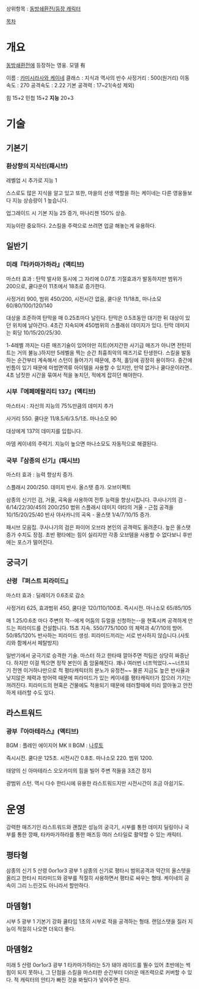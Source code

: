 상위항목 : [[동방쇄환전/등장 캐릭터]]

[[목차]]
= 개요 =

[[동방쇄환전]]에 등장하는 영웅. 모델 有

이름 : [[카미시라사와 케이네]]
클래스 : 지식과 역사의 반수
사정거리 : 500(원거리)
이동속도 : 270
공격속도 : 2.22
기본 공격력 : 17~21(속성 제외)

힘 15+2
민첩 15+2
'''지능''' 20+3

= 기술 =

== 기본기 ==

=== 환상향의 지식인(패시브) ===

레벨업 시 추가로 지능 1

스스로도 많은 지식을 알고 있고 또한, 마을의 선생 역할을 하는 케이네는 다른 영웅들보다 지능 상승량이 1 높습니다.

업그레이드 시 기본 지능 25 증가, 마나리젠 150% 상승.

지능이란 중요하다. 2스킬을 주력으로 쓰려면 업글 해놓는게 유용하다.

== 일반기 ==


=== 미래『타카마가하라』(액티브) ===

마스터 효과 : 탄막 발사와 동시에 그 자리에 0.07초 기절효과가 발동하지만 범위가 200으로, 쿨다운이 11초에서 18초로 증가한다.

사정거리 900, 범위 450/200, 시전시간 없음, 쿨다운 11/18초, 마나소모 60/80/100/120/140

대상을 조준하여 탄막을 매 0.25초마다 날린다. 탄막은 0.5초동안 대기한 뒤 대상이 있던 위치에 날아간다. 4초간 지속되며 450범위의 스플래쉬 데미지가 있다. 탄막 데미지는 회당 10/15/20/25/30.

1-4레벨 까지는 다른 매즈기술이 있어야만 히트(어지간한 사기급 매즈가 아니면 전탄히트는 거의 불능.)하지만 5레벨을 찍는 순간 최흉최악의 매즈기로 탄생한다. 스킬을 발동하는 순간부터 계속해서 스턴이 들어가기 때문에, 추적, 홀딩에 굉장히 용이하다. 중간에 빈틈이 있기 때문에 마법면역류 아이템을 사용할 수 있지만, 만약 없거나 쿨다운이라면.. 4초 남짓한 시간을 묶여서 적을 놓치던, 적에게 잡히던 해야한다.


=== 시부『에페메랄리티 137』(액티브) ===

마스터시 : 자신의 지능의 75%만큼의 데미지 추가

사거리 550. 쿨다운 11/8.5/6/3.5/1초.  마나소모 90

대상에게 137의 데미지를 입힙니다.

마뎀 케이네의 주력기. 지능이 높으면 마나소모도 자동적으로 해결된다.

=== 국부『삼종의 신기』(패시브) ===

마스터 효과 : 능력 향상치 증가.

스플래시 200/250. 데미지 반사. 올스탯 증가. 오브이펙트

삼종의 신기인 검, 거울, 곡옥을 사용하여 전투 능력을 향상시킵니다.
쿠사나기의 검 - 6/14/22/30/45의 200/250 범위 스플래시 데미지
야타의 거울 - 근접 공격을 10/15/20/25/40 반사
야사카니의 곡옥 - 올스탯 1/4/7/10/15 증가.

패시브 모음집. 쿠사나기의 검은 파이어 오브라 본인의 공격력도 올려준다. 높은 올스탯 증가 수치도 장점. 초반 평타에는 힘이 실리지만 각종 오브템을 사용할 수 없다보니 후반에는 포스가 떨어진다.
== 궁극기 ==

=== 산령 『퍼스트 피라미드』 ===

마스터 효과 : 딜레이가 0.6초로 감소

사정거리 625, 효과범위 450, 쿨다운 120/110/100초. 즉시시전. 마나소모 65/85/105

매 1.25/0.6초 마다 주변의 적--에게 어둠의 듀얼을 신청하는--을 현혹시켜 공격하게 만드는 피라미드를 건설합니다. 15초 지속. 550/775/1000 의 체력과 4/7/10의 방어. 50/85/120% 반사하는 피라미드 생성.
피라미드끼리는 서로 반사하지 않습니다.(사토리와 함께서서 페탈방지)

일반기에서 궁극기로 승격한 기술. 마스터 하고 한타때 깔아주면 적팀은 상당히 짜증난다. 하지만 이걸 찍으면 정작 본인이 좀 암울해진다. 꽤나 여러번 너프먹었다.~~너프되기 전엔 이거하나만으로 적 평타캐릭터의 분노가 유정천~~ 물론 지금도 높은 반사율과 낮지않은 체력과 방어력 때문에 피라미드가 있는 케이네를 평타캐릭터가 잡으러 가기는 꺼려진다. 피라미드의 현혹은 건물에도 적용되기 때문에 테러할때에 미리 깔아놓고 안전하게 테러할 수도 있다.

== 라스트워드 ==

=== 광부『아마테라스』(액티브) ===

BGM : 플레인 에이지어
MK II BGM : [[나루토]]

즉시시전. 쿨다운 125초. 시전시간 0.8초. 마나소모 220. 범위 1200.

태양의 신 아마테라스 오오카미의 힘을 빌어 주변 적들을 3초간 정지

광범위 스턴. 역시 다수 한타시에 유용한 라스트워드지만 시전시간이 조금 아쉽기도.

= 운영 =
강력한 매즈기인 라스트워드와 괜찮은 성능의 궁극기, 시부를 통한 데미지 딜링이나 국부를 통한 깡패, 타카마가하라를 통한 매즈등 여러 스타일로 활약할 수 있는 캐릭터.

== 평타형 ==
삼종의 신기 5 산령 0or1or3 광부 1
삼종의 신기로 평타시 범위공격과 약간의 올스텟을 올리고 한타시 피라미드와 광부를 적절히 사용하면서 평타로 싸우는 형태. 케이네의 공속이 그리 느린것도 아니라서 할만하다.
== 마뎀형1 ==
시부 5 광부 1 기본기 강화
쿨타임 1초의 시부로 적을 공격하는 형태. 랜덤스탯을 질러 지능이 적절히 나오면 더욱더 좋다.
== 마뎀형2 ==
미래 5 산령 0or1or3 광부 1
타카마가하라는 5가 돼야 레이드를 뛸수 있어 초반에는 썩 힘이 되지 못하나, 그 단점을 스킬을 마스터한 순간부터 더러운 매즈력으로 커버할 수 있다. 적 캐릭터의 안티가 빠진 것을 봐뒀다가 넣어주면 된다.
